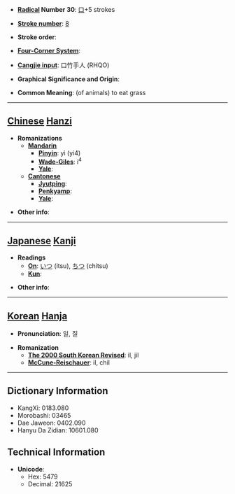 * '''[[Wiktionary:Chinese radical index| Radical]] Number 30''': [[Wiktionary:Chinese radical index 口|口]]+5 strokes

* '''[[Wiktionary:Chinese total strokes index|Stroke number]]''': [[Wiktionary:Chinese total strokes index 8|8]]

* '''Stroke order''': 

* '''[[Wiktionary:Chinese four corner index|Four-Corner System]]''': 

* '''[[Wiktionary:Chinese Cangjie index|Cangjie input]]''': 口竹手人 (RHQO)

* '''Graphical Significance and Origin''': 

* '''Common Meaning''': (of animals) to eat grass

----

== [[Chinese]] [[Hanzi]] ==

* '''Romanizations'''
** '''[[Mandarin]]'''
*** '''[[Pinyin]]''': yì (yi4)
*** '''[[Wade-Giles]]''': i<sup>4</sup>
*** '''[[Yale]]''': 
** '''[[Cantonese]]'''
*** '''[[Jyutping]]''':
*** '''[[Penkyamp]]''': 
*** '''[[Yale]]''': 

* '''Other info''': 

----

== [[Japanese]] [[Kanji]] ==

* '''Readings'''
** '''[[On]]''': [[いつ]] (itsu), [[ちつ]] (chitsu)
** '''[[Kun]]''': 

* '''Other info''':  

----

== [[Korean]] [[Hanja]] ==

* '''Pronunciation''': 일, 질

* '''Romanization'''
** '''[[The 2000 South Korean Revised Romanization|The 2000 South Korean Revised]]''': il, jil
** '''[[McCune-Reischauer]]''': il, chil

----

== Dictionary Information ==

* KangXi: 0183.080
* Morobashi: 03465
* Dae Jaweon: 0402.090
* Hanyu Da Zidian: 10601.080

== Technical Information ==

* '''Unicode''':
** Hex: 5479
** Decimal: 21625